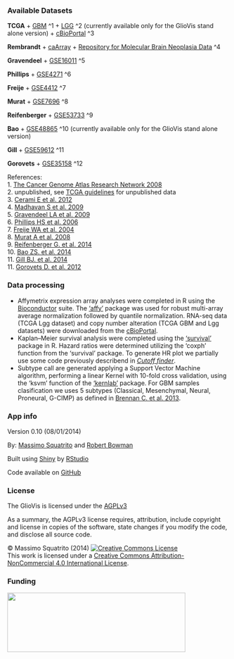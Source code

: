### Available Datasets 

**TCGA** 
  + [GBM](https://tcga-data.nci.nih.gov/tcga/tcgaCancerDetails.jsp?diseaseType=GBM&diseaseName=Glioblastoma%20multiforme) ^1
  + [LGG](https://tcga-data.nci.nih.gov/tcga/tcgaCancerDetails.jsp?diseaseType=LGG&diseaseName=Brain%20Lower%20Grade%20Glioma) ^2 (currently available only for the GlioVis stand alone version)
  + [cBioPortal](http://www.cbioportal.org/public-portal/index.do) ^3 
  
**Rembrandt**
  + [caArray](https://array.nci.nih.gov/caarray/project/fine-00037)
  + [Repository for Molecular Brain Neoplasia Data](https://caintegrator.nci.nih.gov/rembrandt/) ^4

**Gravendeel**
  + [GSE16011](http://www.ncbi.nlm.nih.gov/geo/query/acc.cgi?acc=GSE16011) ^5

**Phillips**
  + [GSE4271](http://www.ncbi.nlm.nih.gov/geo/query/acc.cgi?acc=GSE4271) ^6

**Freije**
  + [GSE4412](http://www.ncbi.nlm.nih.gov/geo/query/acc.cgi?acc=GSE4412) ^7
  
**Murat**
  + [GSE7696](http://www.ncbi.nlm.nih.gov/geo/query/acc.cgi?acc=GSE7696) ^8  

**Reifenberger**
  + [GSE53733](http://www.ncbi.nlm.nih.gov/geo/query/acc.cgi?acc=GSE53733) ^9  
  
**Bao**
  + [GSE48865](http://www.ncbi.nlm.nih.gov/geo/query/acc.cgi?acc=GSE48865) ^10  (currently available only for the GlioVis stand alone version)  
  
**Gill**
  + [GSE59612](http://www.ncbi.nlm.nih.gov/geo/query/acc.cgi?acc=GSE59612) ^11 

**Gorovets**
  + [GSE35158](http://www.ncbi.nlm.nih.gov/geo/query/acc.cgi?acc=GSE35158) ^12 
  

References:  
1. [The Cancer Genome Atlas Research Network 2008](http://www.ncbi.nlm.nih.gov/pubmed/18772890)  
2. unpublished, see [TCGA guidelines](http://cancergenome.nih.gov/publications/publicationguidelines) for unpublished data  
3. [Cerami E et al. 2012](http://www.ncbi.nlm.nih.gov/pubmed/22588877)  
4. [Madhavan S et al. 2009](http://www.ncbi.nlm.nih.gov/pubmed/19208739)  
5. [Gravendeel LA et al. 2009](http://www.ncbi.nlm.nih.gov/pubmed/19920198)  
6. [Phillips HS et al. 2006](http://www.ncbi.nlm.nih.gov/pubmed/16530701)  
7. [Freije WA et al. 2004](http://www.ncbi.nlm.nih.gov/pubmed/15374961)  
8. [Murat A et al. 2008](http://www.ncbi.nlm.nih.gov/pubmed/18565887)  
9. [Reifenberger G. et al. 2014](http://www.ncbi.nlm.nih.gov/pubmed/24615357)  
10. [Bao ZS. et al. 2014](http://www.ncbi.nlm.nih.gov/pubmed/25135958)  
11. [Gill BJ. et al. 2014](http://www.ncbi.nlm.nih.gov/pubmed/25114226)  
11. [Gorovets D. et al. 2012](http://www.ncbi.nlm.nih.gov/pubmed/22415316)  


### Data processing  
* Affymetrix expression array analyses were completed in R using the [Bioconductor](http://bioconductor.org) suite. The [‘affy’](http://www.bioconductor.org/packages/release/bioc/manuals/affy/man/affy.pdf) package was used for robust multi-array average normalization followed by quantile normalization. RNA-seq data (TCGA Lgg dataset) and copy number alteration (TCGA GBM and Lgg datasets) were downloaded from the [cBioPortal](http://www.cbioportal.org/public-portal/index.do).  
* Kaplan–Meier survival analysis were completed using the [‘survival’](http://cran.r-project.org/web/packages/survival/survival.pdf) package in R. Hazard ratios were determined utilizing the ‘coxph’ function from the ‘survival’ package. To generate HR plot we partially use some code previously describend in [*Cutoff finder*](http://molpath.charite.de/cutoff/index.jsp).  
* Subtype call are generated applying a Support Vector Machine algorithm, performing a linear Kernel with 10-fold cross validation, using the ‘ksvm’ function of the [‘kernlab’](http://cran.r-project.org/web/packages/kernlab/kernlab.pdf) package. For GBM samples clasification we uses 5 subtypes (Classical, Mesenchymal, Neural, Proneural, G-CIMP) as defined in [Brennan C. et al. 2013](http://www.ncbi.nlm.nih.gov/pubmed/24120142).

### App info

Version 0.10 (08/01/2014)

By: [Massimo Squatrito](http://www.cnio.es/ing/grupos/plantillas/presentacion.asp?grupo=50008938) and [Robert Bowman](http://www.mskcc.org/research/lab/johanna-joyce/member/robert-bowman)

Built using [Shiny](http://www.rstudio.com/shiny) by [RStudio](http://www.rstudio.com)

Code available on [GitHub](https://#github.com/msquatrito/shiny_GlioVis)

### License

The GlioVis is licensed under the [AGPLv3](http://www.tldrlegal.com/l/AGPL3) 

As a summary, the AGPLv3 license requires, attribution, include copyright and license in copies of the software, state changes if you modify the code, and disclose all source code. 

&copy; Massimo Squatrito (2014) 
<a rel="license" href="http://www.creativecommons.org/licenses/by-nc/4.0/"><img alt="Creative Commons License" style="border-width:0" src="cc.png" /></a><br />This work is licensed under a <a rel="license" href="http://www.creativecommons.org/licenses/by-nc/4.0/">Creative Commons Attribution-NonCommercial 4.0 International License</a>. 
  
### Funding

<a href ="http://www.seveballesteros.com"><img src="seve.jpg" height = "135"  width = "405"></a>

